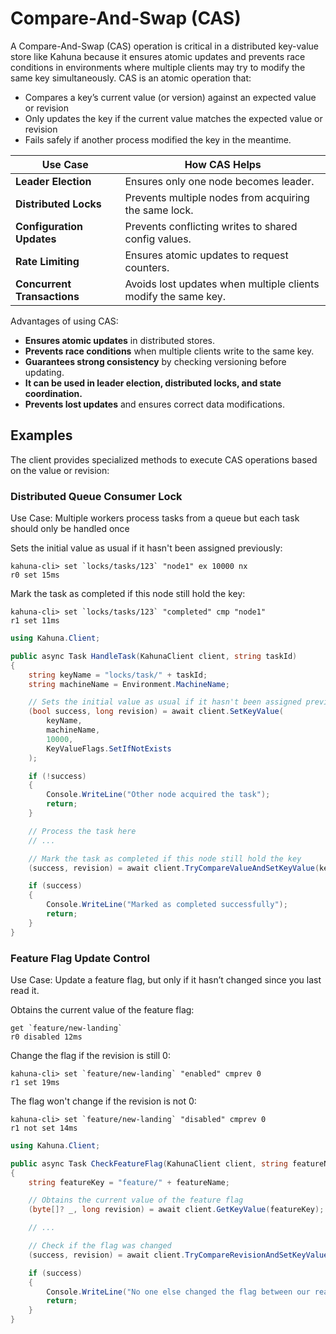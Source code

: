 
# Compare-And-Swap (CAS)


A Compare-And-Swap (CAS) operation is critical in a distributed key-value store like Kahuna because it ensures atomic updates and prevents race conditions in environments where multiple clients may try to modify the same key simultaneously. CAS is an atomic operation that:

 - Compares a key’s current value (or version) against an expected value or revision
 - Only updates the key if the current value matches the expected value or revision
 - Fails safely if another process modified the key in the meantime.

| **Use Case** | **How CAS Helps** |
|-------------|------------------|
| **Leader Election** | Ensures only one node becomes leader. |
| **Distributed Locks** | Prevents multiple nodes from acquiring the same lock. |
| **Configuration Updates** | Prevents conflicting writes to shared config values. |
| **Rate Limiting** | Ensures atomic updates to request counters. |
| **Concurrent Transactions** | Avoids lost updates when multiple clients modify the same key. |

Advantages of using CAS:

- **Ensures atomic updates** in distributed stores.
- **Prevents race conditions** when multiple clients write to the same key.
- **Guarantees strong consistency** by checking versioning before updating.
- **It can be used in leader election, distributed locks, and state coordination.**
- **Prevents lost updates** and ensures correct data modifications.

## Examples

The client provides specialized methods to execute CAS operations based on the value or revision:

### Distributed Queue Consumer Lock

Use Case: Multiple workers process tasks from a queue but each task should only be handled once

<Tabs>
<TabItem value="CLI">

Sets the initial value as usual if it hasn't been assigned previously:

```visual-basic
kahuna-cli> set `locks/tasks/123` "node1" ex 10000 nx
r0 set 15ms
```

Mark the task as completed if this node still hold the key:

```visual-basic
kahuna-cli> set `locks/tasks/123` "completed" cmp "node1"
r1 set 11ms
```

</TabItem>
<TabItem value="C#">

```csharp
using Kahuna.Client;

public async Task HandleTask(KahunaClient client, string taskId)
{
    string keyName = "locks/task/" + taskId;
    string machineName = Environment.MachineName;

    // Sets the initial value as usual if it hasn't been assigned previously
    (bool success, long revision) = await client.SetKeyValue(
        keyName,
        machineName,
        10000,
        KeyValueFlags.SetIfNotExists
    );

    if (!success)
    {
        Console.WriteLine("Other node acquired the task");
        return;
    }

    // Process the task here
    // ...

    // Mark the task as completed if this node still hold the key
    (success, revision) = await client.TryCompareValueAndSetKeyValue(keyName, "completed", machineName, 0);

    if (success)
    {
        Console.WriteLine("Marked as completed successfully");
        return;
    }
}
```

</TabItem>
</Tabs>

### Feature Flag Update Control

Use Case: Update a feature flag, but only if it hasn’t changed since you last read it.

<Tabs>
<TabItem value="CLI">

Obtains the current value of the feature flag:

```visual-basic
get `feature/new-landing`
r0 disabled 12ms
```

Change the flag if the revision is still 0:

```visual-basic
kahuna-cli> set `feature/new-landing` "enabled" cmprev 0
r1 set 19ms
```

The flag won't change if the revision is not 0:

```visual-basic
kahuna-cli> set `feature/new-landing` "disabled" cmprev 0
r1 not set 14ms
```

</TabItem>
<TabItem value="C#">

```csharp
using Kahuna.Client;

public async Task CheckFeatureFlag(KahunaClient client, string featureName)
{
    string featureKey = "feature/" + featureName;

    // Obtains the current value of the feature flag
    (byte[]? _, long revision) = await client.GetKeyValue(featureKey);

    // ...

    // Check if the flag was changed
    (success, revision) = await client.TryCompareRevisionAndSetKeyValue(featureKey, "enabled", revision);

    if (success)
    {
        Console.WriteLine("No one else changed the flag between our read and write.");
        return;
    }
}
```

</TabItem>
</Tabs>